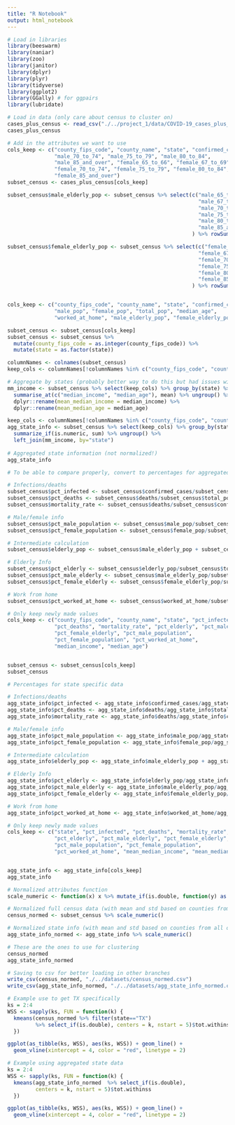 ```yaml
---
title: "R Notebook"
output: html_notebook
---
```



```r
# Load in libraries 
library(beeswarm)
library(naniar)
library(zoo)
library(janitor)
library(dplyr)
library(plyr)
library(tidyverse)
library(ggplot2)
library(GGally) # for ggpairs
library(lubridate)
```

```r
# Load in data (only care about census to cluster on)
cases_plus_census <- read_csv("./../project_1/data/COVID-19_cases_plus_census.csv")
cases_plus_census
```

```r
# Add in the attributes we want to use
cols_keep <- c("county_fips_code", "county_name", "state", "confirmed_cases", "deaths", "median_income", "male_pop", "female_pop", "total_pop", "median_age", "worked_at_home", "male_65_to_66", "male_67_to_69", 
               "male_70_to_74", "male_75_to_79", "male_80_to_84",
               "male_85_and_over", "female_65_to_66", "female_67_to_69", 
               "female_70_to_74", "female_75_to_79", "female_80_to_84",
               "female_85_and_over")
subset_census <- cases_plus_census[cols_keep]

subset_census$male_elderly_pop <- subset_census %>% select(c("male_65_to_66",
                                                             "male_67_to_69", 
                                                             "male_70_to_74",
                                                             "male_75_to_79",
                                                             "male_80_to_84",
                                                             "male_85_and_over")
                                                           ) %>% rowSums()

subset_census$female_elderly_pop <- subset_census %>% select(c("female_65_to_66",
                                                             "female_67_to_69", 
                                                             "female_70_to_74",
                                                             "female_75_to_79",
                                                             "female_80_to_84",
                                                             "female_85_and_over")
                                                           ) %>% rowSums()


cols_keep <- c("county_fips_code", "county_name", "state", "confirmed_cases", "deaths", "median_income",
               "male_pop", "female_pop", "total_pop", "median_age",
               "worked_at_home", "male_elderly_pop", "female_elderly_pop")

subset_census <- subset_census[cols_keep]
subset_census <- subset_census %>% 
  mutate(county_fips_code = as.integer(county_fips_code)) %>%
  mutate(state = as.factor(state))
```
```r

columnNames <- colnames(subset_census)
keep_cols <- columnNames[!columnNames %in% c("county_fips_code", "county_name")]

# Aggregate by states (probably better way to do this but had issues with mean median income)
mm_income <- subset_census %>% select(keep_cols) %>% group_by(state) %>%
  summarise_at(c("median_income", "median_age"), mean) %>% ungroup() %>% 
  dplyr::rename(mean_median_income = median_income) %>% 
  dplyr::rename(mean_median_age = median_age)

keep_cols <- columnNames[!columnNames %in% c("county_fips_code", "county_name", "median_income", "median_age")]
agg_state_info <- subset_census %>% select(keep_cols) %>% group_by(state) %>%
  summarize_if(is.numeric, sum) %>% ungroup() %>% 
  left_join(mm_income, by="state")
 
# Aggregated state information (not normalized!)
agg_state_info
```
```r
# To be able to compare properly, convert to percentages for aggregated population stats

# Infections/deaths
subset_census$pct_infected <- subset_census$confirmed_cases/subset_census$total_pop
subset_census$pct_deaths <- subset_census$deaths/subset_census$total_pop
subset_census$mortality_rate <- subset_census$deaths/subset_census$confirmed_cases

# Male/female info
subset_census$pct_male_population <- subset_census$male_pop/subset_census$total_pop
subset_census$pct_female_population <- subset_census$female_pop/subset_census$total_pop

# Intermediate calculation
subset_census$elderly_pop <- subset_census$male_elderly_pop + subset_census$female_elderly_pop

# Elderly Info
subset_census$pct_elderly <- subset_census$elderly_pop/subset_census$total_pop
subset_census$pct_male_elderly <- subset_census$male_elderly_pop/subset_census$total_pop
subset_census$pct_female_elderly <- subset_census$female_elderly_pop/subset_census$total_pop

# Work from home
subset_census$pct_worked_at_home <- subset_census$worked_at_home/subset_census$total_pop

# Only keep newly made values
cols_keep <- c("county_fips_code", "county_name", "state", "pct_infected",
               "pct_deaths", "mortality_rate", "pct_elderly", "pct_male_elderly",
               "pct_female_elderly", "pct_male_population", 
               "pct_female_population", "pct_worked_at_home",
               "median_income", "median_age")


subset_census <- subset_census[cols_keep]
subset_census
```
```r
# Percentages for state specific data

# Infections/deaths
agg_state_info$pct_infected <- agg_state_info$confirmed_cases/agg_state_info$total_pop
agg_state_info$pct_deaths <- agg_state_info$deaths/agg_state_info$total_pop
agg_state_info$mortality_rate <- agg_state_info$deaths/agg_state_info$confirmed_cases

# Male/female info
agg_state_info$pct_male_population <- agg_state_info$male_pop/agg_state_info$total_pop
agg_state_info$pct_female_population <- agg_state_info$female_pop/agg_state_info$total_pop

# Intermediate calculation
agg_state_info$elderly_pop <- agg_state_info$male_elderly_pop + agg_state_info$female_elderly_pop

# Elderly Info
agg_state_info$pct_elderly <- agg_state_info$elderly_pop/agg_state_info$total_pop
agg_state_info$pct_male_elderly <- agg_state_info$male_elderly_pop/agg_state_info$total_pop
agg_state_info$pct_female_elderly <- agg_state_info$female_elderly_pop/agg_state_info$total_pop

# Work from home
agg_state_info$pct_worked_at_home <- agg_state_info$worked_at_home/agg_state_info$total_pop

# Only keep newly made values
cols_keep <- c("state", "pct_infected", "pct_deaths", "mortality_rate", 
               "pct_elderly", "pct_male_elderly", "pct_female_elderly", 
               "pct_male_population", "pct_female_population", 
               "pct_worked_at_home", "mean_median_income", "mean_median_age")


agg_state_info <- agg_state_info[cols_keep]
agg_state_info
```


```r
# Normalized attributes function
scale_numeric <- function(x) x %>% mutate_if(is.double, function(y) as.vector(scale(y)))

# Normalized full census data (with mean and std based on counties from all of U.S.)
census_normed <- subset_census %>% scale_numeric()

# Normalized state info (with mean and std based on counties from all of U.S.)
agg_state_info_normed <- agg_state_info %>% scale_numeric()

# These are the ones to use for clustering 
census_normed
agg_state_info_normed
```
```r
# Saving to csv for better loading in other branches
write_csv(census_normed, "./../datasets/census_normed.csv")
write_csv(agg_state_info_normed, "./../datasets/agg_state_info_normed.csv")
```


```r
# Example use to get TX specifically
ks = 2:4
WSS <- sapply(ks, FUN = function(k) {
  kmeans(census_normed %>% filter(state=="TX") 
         %>% select_if(is.double), centers = k, nstart = 5)$tot.withinss
  })

ggplot(as_tibble(ks, WSS), aes(ks, WSS)) + geom_line() +
  geom_vline(xintercept = 4, color = "red", linetype = 2)
```
```r
# Example using aggregated state data
ks = 2:4
WSS <- sapply(ks, FUN = function(k) {
  kmeans(agg_state_info_normed  %>% select_if(is.double),
         centers = k, nstart = 5)$tot.withinss
  })

ggplot(as_tibble(ks, WSS), aes(ks, WSS)) + geom_line() +
  geom_vline(xintercept = 4, color = "red", linetype = 2)
```


